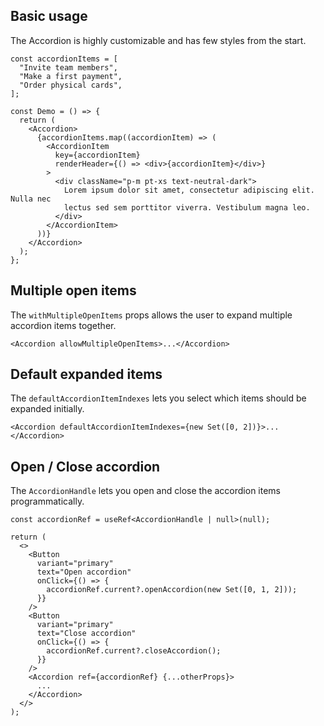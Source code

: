 
## Basic usage

The Accordion is highly customizable and has few styles from the start.

<Preview className="body-m">
  <DemoAccordion />
</Preview>

```tsx sandbox
const accordionItems = [
  "Invite team members",
  "Make a first payment",
  "Order physical cards",
];

const Demo = () => {
  return (
    <Accordion>
      {accordionItems.map((accordionItem) => (
        <AccordionItem
          key={accordionItem}
          renderHeader={() => <div>{accordionItem}</div>}
        >
          <div className="p-m pt-xs text-neutral-dark">
            Lorem ipsum dolor sit amet, consectetur adipiscing elit. Nulla nec
            lectus sed sem porttitor viverra. Vestibulum magna leo.
          </div>
        </AccordionItem>
      ))}
    </Accordion>
  );
};
```

## Multiple open items

The `withMultipleOpenItems` props allows the user to expand multiple accordion items together.

<Preview className="body-m">
  <DemoAccordion withMultipleOpenItems />
</Preview>

```tsx
<Accordion allowMultipleOpenItems>...</Accordion>
```

## Default expanded items

The `defaultAccordionItemIndexes` lets you select which items should be expanded initially.

<Preview className="body-m">
  <DemoAccordion withDefaultOpenItems />
</Preview>

```tsx
<Accordion defaultAccordionItemIndexes={new Set([0, 2])}>...</Accordion>
```

## Open / Close accordion

The `AccordionHandle` lets you open and close the accordion items programmatically.

<Preview className="body-m">
  <DemoAccordion withOpenClose />
</Preview>

```tsx
const accordionRef = useRef<AccordionHandle | null>(null);

return (
  <>
    <Button
      variant="primary"
      text="Open accordion"
      onClick={() => {
        accordionRef.current?.openAccordion(new Set([0, 1, 2]));
      }}
    />
    <Button
      variant="primary"
      text="Close accordion"
      onClick={() => {
        accordionRef.current?.closeAccordion();
      }}
    />
    <Accordion ref={accordionRef} {...otherProps}>
      ...
    </Accordion>
  </>
);
```
